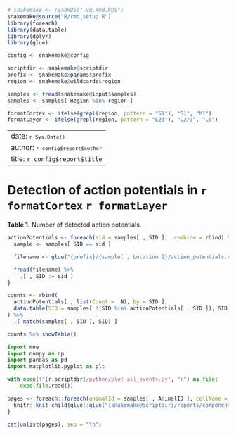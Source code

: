```r
# snakemake <- readRDS(".vm.Rmd.RDS")
snakemake@source("R/rmd_setup.R")
library(foreach)
library(data.table)
library(dplyr)
library(glue)

config <- snakemake@config

scriptdir <- snakemake@scriptdir
prefix <- snakemake@params$prefix
region <- snakemake@wildcards$region

samples <- fread(snakemake@input$samples)
samples <- samples[ Region %in% region ]

formatCortex <- ifelse(grepl(region, pattern = "S1"), "S1", "M1")
formatLayer <- ifelse(grepl(region, pattern = "L23"), "L2/3", "L5")
```

---
date: <small>`r Sys.Date()`</small>
author: <small>`r config$report$author`</small>
title: `r config$report$title`
---

# Detection of action potentials in `r formatCortex` `r formatLayer` {.tabset .tabset-pills}

**Table 1.** Number of detected action potentials.

```r
actionPotentials <- foreach(sid = samples[ , SID ], .combine = rbind) %do% {
  sample <- samples[ SID == sid ]

  filename <- glue("{prefix}/{sample[ , Location ]}/action_potentials.csv")

  fread(filename) %>%
    .[ , SID := sid ]
}

counts <- rbind(
  actionPotentials[ , list(Count = .N), by = SID ],
  data.table(SID = samples[ !(SID %in% actionPotentials[ , SID ]), SID ], Count = 0)
) %>%
  .[ match(samples[ , SID ], SID) ]

counts %>% showTable()
```

```python
import mne
import numpy as np
import pandas as pd
import matplotlib.pyplot as plt

with open(f"{r.scriptdir}/python/plot_all_events.py", "r") as file:
    exec(file.read())
```

```r
pages <- foreach::foreach(animalId = samples[ , AnimalID ], cellName = samples[ , CellName ]) %do% {
  knitr::knit_child(glue::glue("{snakemake@scriptdir}/reports/components/vm.Rmd"), quiet = TRUE, envir = environment())
}
```
```r
cat(unlist(pages), sep = "\n")
```

